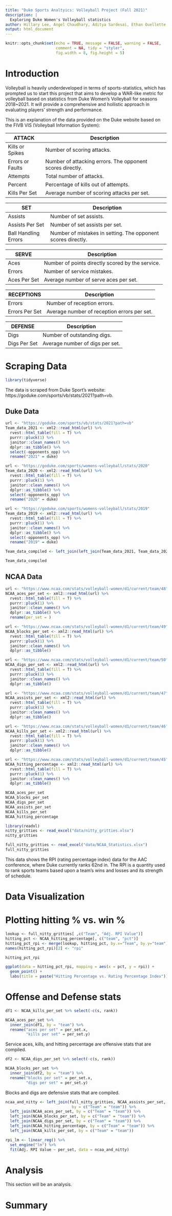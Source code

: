 ```yaml
---
title: "Duke Sports Analtyics: Volleyball Project (Fall 2021)"
description: |
  Exploring Duke Women's Volleyball statistics
author: Hillary Lee, Angel Chaudhary, Aditya Sardesai, Ethan Ouellette, Ashrit Verma
output: html_document
---
```


```r
knitr::opts_chunk$set(echo = TRUE, message = FALSE, warning = FALSE,
                      comment = NA, tidy = "styler",
                      fig.width = 8, fig.height = 5)
```

# Introduction

Volleyball is heavily underdeveloped in terms of sports-statistics, which has
prompted us to start this project that aims to develop a WAR-like metric for
volleyball based on statistics from Duke Women's Volleyball for seasons
2018~2021. It will provide a comprehensive and hollistic approach in evaluating
players' strength and performance.

This is an explanation of the data provided on the Duke website based on the
FIVB VIS (Volleyball Information System):

| ATTACK           | Description                                               |
|------------------|-----------------------------------------------------------|
| Kills or Spikes  | Number of scoring attacks.                                |
| Errors or Faults | Number of attacking errors. The opponent scores directly. |
| Attempts         | Total number of attacks.                                  |
| Percent          | Percentage of kills out of attempts.                      |
| Kills Per Set    | Average number of scoring attacks per set.                |

| SET                  | Description                                                  |
|----------------------|--------------------------------------------------------------|
| Assists              | Number of set assists.                                       |
| Assists Per Set      | Number of set assists per set.                               |
| Ball Handling Errors | Number of mistakes in setting. The opponent scores directly. |

| SERVE        | Description                                      |
|--------------|--------------------------------------------------|
| Aces         | Number of points directly scored by the service. |
| Errors       | Number of service mistakes.                      |
| Aces Per Set | Average number of serve aces per set.            |

| RECEPTIONS     | Description                                 |
|----------------|---------------------------------------------|
| Errors         | Number of reception errors.                 |
| Errors Per Set | Average number of reception errors per set. |

| DEFENSE      | Description                     |
|--------------|---------------------------------|
| Digs         | Number of outstanding digs.     |
| Digs Per Set | Average number of digs per set. |

# Scraping Data

```r
library(tidyverse)
```

The data is scraped from Duke Sport's website: https://goduke.com/sports/vb/stats/2021?path=vb.

## Duke Data

```r
url <- "https://goduke.com/sports/vb/stats/2021?path=vb"
Team_data_2021 <- xml2::read_html(url) %>% 
  rvest::html_table(fill = T) %>% 
  purrr::pluck(1) %>% 
  janitor::clean_names() %>% 
  dplyr::as_tibble() %>% 
  select(-opponents_opp) %>% 
  rename("2021" = duke)

url <- "https://goduke.com/sports/womens-volleyball/stats/2020"
Team_data_2020 <- xml2::read_html(url) %>% 
  rvest::html_table(fill = T) %>% 
  purrr::pluck(1) %>% 
  janitor::clean_names() %>% 
  dplyr::as_tibble() %>% 
  select(-opponents_opp) %>% 
  rename("2020" = duke)

url <- "https://goduke.com/sports/womens-volleyball/stats/2019"
Team_data_2019 <- xml2::read_html(url) %>% 
  rvest::html_table(fill = T) %>% 
  purrr::pluck(1) %>% 
  janitor::clean_names() %>% 
  dplyr::as_tibble() %>% 
  select(-opponents_opp) %>% 
  rename("2019" = duke)

Team_data_compiled <- left_join(left_join(Team_data_2021, Team_data_2020), Team_data_2019)

Team_data_compiled
```

## NCAA Data

```r
url <- "https://www.ncaa.com/stats/volleyball-women/d1/current/team/48"
NCAA_aces_per_set <- xml2::read_html(url) %>% 
  rvest::html_table(fill = T) %>% 
  purrr::pluck(1) %>% 
  janitor::clean_names() %>% 
  dplyr::as_tibble() %>% 
  rename(per_set = )

url <- "https://www.ncaa.com/stats/volleyball-women/d1/current/team/49"
NCAA_blocks_per_set <- xml2::read_html(url) %>% 
  rvest::html_table(fill = T) %>% 
  purrr::pluck(1) %>% 
  janitor::clean_names() %>% 
  dplyr::as_tibble()

url <- "https://www.ncaa.com/stats/volleyball-women/d1/current/team/50"
NCAA_digs_per_set <- xml2::read_html(url) %>% 
  rvest::html_table(fill = T) %>% 
  purrr::pluck(1) %>% 
  janitor::clean_names() %>% 
  dplyr::as_tibble()

url <- "https://www.ncaa.com/stats/volleyball-women/d1/current/team/47"
NCAA_assists_per_set <- xml2::read_html(url) %>% 
  rvest::html_table(fill = T) %>% 
  purrr::pluck(1) %>% 
  janitor::clean_names() %>% 
  dplyr::as_tibble()

url <- "https://www.ncaa.com/stats/volleyball-women/d1/current/team/46"
NCAA_kills_per_set <- xml2::read_html(url) %>% 
  rvest::html_table(fill = T) %>% 
  purrr::pluck(1) %>% 
  janitor::clean_names() %>% 
  dplyr::as_tibble()

url <- "https://www.ncaa.com/stats/volleyball-women/d1/current/team/45"
NCAA_hitting_percentage <- xml2::read_html(url) %>% 
  rvest::html_table(fill = T) %>% 
  purrr::pluck(1) %>% 
  janitor::clean_names() %>% 
  dplyr::as_tibble()

NCAA_aces_per_set
NCAA_blocks_per_set
NCAA_digs_per_set
NCAA_assists_per_set
NCAA_kills_per_set
NCAA_hitting_percentage
```

```r
library(readxl)
nitty_gritties <- read_excel("data/nitty_gritties.xlsx")
nitty_gritties

full_nitty_gritties <- read_excel("data/NCAA_Statistics.xlsx")
full_nitty_gritties
```

This data shows the RPI (rating percentage index) data for the AAC conference, 
where Duke currently ranks 62nd in. The RPI is a quantity used to rank sports 
teams based upon a team's wins and losses and its strength of schedule.

# Data Visualization

# Plotting hitting % vs. win %

```r

lookup <- full_nitty_gritties[ ,c("Team", "Adj. RPI Value")]
hitting_pct <- NCAA_hitting_percentage[, c("team", "pct")]
hitting_pct_rpi <- merge(lookup, hitting_pct, by.x="Team", by.y="team")
names(hitting_pct_rpi)[2] <- "rpi"

hitting_pct_rpi

ggplot(data = hitting_pct_rpi, mapping = aes(x = pct, y = rpi)) + 
  geom_point() +
  labs(title = paste("Hitting Percentage vs. Rating Percentage Index"))
```

# Offense and Defense stats

```r
df1 <- NCAA_kills_per_set %>% select(-c(s, rank))

NCAA_aces_per_set %>% 
  inner_join(df1, by = "team") %>% 
  rename("aces per set" = per_set.x,
         "kills per set" = per_set.y)
```

Service aces, kills, and hitting percentage are offensive stats that are compiled.

```r
df2 <- NCAA_digs_per_set %>% select(-c(s, rank))

NCAA_blocks_per_set %>% 
  inner_join(df2, by = "team") %>% 
  rename("blocks per set" = per_set.x,
         "digs per set" = per_set.y)
```

Blocks and digs are defensive stats that are compiled.

```r
ncaa_and_nitty <- left_join(full_nitty_gritties, NCAA_assists_per_set, 
                             by = c("Team" = "team")) %>%
  left_join(NCAA_aces_per_set, by = c("Team" = "team")) %>%
  left_join(NCAA_blocks_per_set, by = c("Team" = "team")) %>%
  left_join(NCAA_digs_per_set, by = c("Team" = "team")) %>%
  left_join(NCAA_hitting_percentage, by = c("Team" = "team")) %>%
  left_join(NCAA_kills_per_set, by = c("Team" = "team"))

rpi_lm <- linear_reg() %>%
  set_engine("lm") %>%
  fit(Adj. RPI Value ~ per_set, data = ncaa_and_nitty)
```


# Analysis

This section will be an analysis.

# Summary

